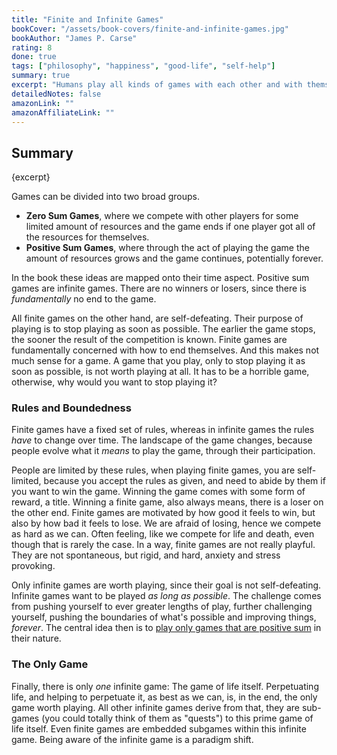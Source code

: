 ```yaml
---
title: "Finite and Infinite Games"
bookCover: "/assets/book-covers/finite-and-infinite-games.jpg"
bookAuthor: "James P. Carse"
rating: 8
done: true
tags: ["philosophy", "happiness", "good-life", "self-help"]
summary: true
excerpt: "Humans play all kinds of games with each other and with themselves. Most of human activity can be looked at through this lens of \"games that we play\". There are status games, money games, games of friendship and family. "
detailedNotes: false
amazonLink: ""
amazonAffiliateLink: ""
---
```


## Summary

<p>{excerpt}</p>

Games can be divided into two broad groups.

- **Zero Sum Games**, where we compete with other players for some limited amount of resources and the game ends if one player got all of the resources for themselves.
- **Positive Sum Games**, where through the act of playing the game the amount of resources grows and the game continues, potentially forever.

In the book these ideas are mapped onto their time aspect. Positive sum games are infinite games. There are no winners or losers, since there is *fundamentally* no end to the game. 

All finite games on the other hand, are self-defeating. Their purpose of playing is to stop playing as soon as possible. The earlier the game stops, the sooner the result of the competition is known. Finite games are fundamentally concerned with how to end themselves. And this makes not much sense for a game. A game that you play, only to stop playing it as soon as possible, is not worth playing at all. It has to be a horrible game, otherwise, why would you want to stop playing it? 

### Rules and Boundedness 

Finite games have a fixed set of rules, whereas in infinite games the rules *have* to change over time. The landscape of the game changes, because people evolve what it *means* to play the game, through their participation. 

People are limited by these rules, when playing finite games, you are self-limited, because you accept the rules as given, and need to abide by them if you want to win the game. Winning the game comes with some form of reward, a title. Winning a finite game, also always means, there is a loser on the other end. Finite games are motivated by how good it feels to win, but also by how bad it feels to lose. We are afraid of losing, hence we compete as hard as we can. Often feeling, like we compete for life and death, even though that is rarely the case. In a way, finite games are not really playful. They are not spontaneous, but rigid, and hard, anxiety and stress provoking. 

Only infinite games are worth playing, since their goal is not self-defeating. Infinite games want to be played *as long as possible*. The challenge comes from pushing yourself to ever greater lengths of play, further challenging yourself, pushing the boundaries of what's possible and improving things, *forever*. The central idea then is to [play only games that are positive sum](/booknotes/navalmanack) in their nature.
### The Only Game

Finally, there is only *one* infinite game: The game of life itself. Perpetuating life, and helping to perpetuate it, as best as we can, is, in the end, the only game worth playing. All other infinite games derive from that, they are sub-games (you could totally think of them as "quests") to this prime game of life itself. Even finite games are embedded subgames within this infinite game. Being aware of the infinite game is a paradigm shift. 
